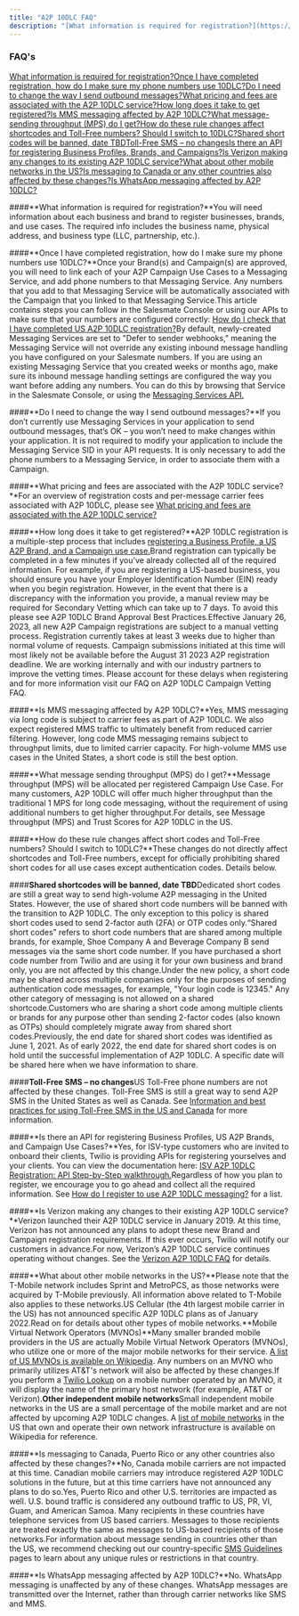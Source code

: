 ```yaml
---
title: "A2P 10DLC FAQ"
description: "[What information is required for registration?](https://support.salesmate.io/hc/en-us/articles/22683693019929-A2P-10DLC-FAQ#h_01H9FJ3A5WX3J6G3K8XR2QJ..."
---
```


### FAQ's

[What information is required for registration?](https://support.salesmate.io/hc/en-us/articles/22683693019929-A2P-10DLC-FAQ#h_01H9FJ3A5WX3J6G3K8XR2QJGVM)[Once I have completed registration, how do I make sure my phone numbers use 10DLC?](https://support.salesmate.io/hc/en-us/articles/22683693019929-A2P-10DLC-FAQ#h_01H9FQT9B2MWC4M0GYX0W712FH)[Do I need to change the way I send outbound messages?](https://support.salesmate.io/hc/en-us/articles/22683693019929-A2P-10DLC-FAQ#h_01H9FQSCXM3G94M6SPAFS08STN)[What pricing and fees are associated with the A2P 10DLC service?](https://support.salesmate.io/hc/en-us/articles/22683693019929-A2P-10DLC-FAQ#h_01H9FQTMQACMRBE0ZJJWE60RK4)[How long does it take to get registered?](https://support.salesmate.io/hc/en-us/articles/22683693019929-A2P-10DLC-FAQ#h_01H9FQV1R4KY1VK21H1PZP3TR9)[Is MMS messaging affected by A2P 10DLC?](https://support.salesmate.io/hc/en-us/articles/22683693019929-A2P-10DLC-FAQ#h_01H9FQVT74Q5TNJ43X7C2DF43C)[What message-sending throughput (MPS) do I get?](https://support.salesmate.io/hc/en-us/articles/22683693019929-A2P-10DLC-FAQ#h_01H9FQW6T2577B1RJV0W0M7REA)[How do these rule changes affect shortcodes and Toll-Free numbers? Should I switch to 10DLC?](https://support.salesmate.io/hc/en-us/articles/22683693019929-A2P-10DLC-FAQ#h_01H9FQXR6SYZ12GZF95Y4Z3KDJ)[Shared short codes will be banned, date TBD](https://support.salesmate.io/hc/en-us/articles/22683693019929-A2P-10DLC-FAQ#h_01H9NJA53FGH77QFXS9B1T04SN)[Toll-Free SMS – no changes](https://support.salesmate.io/hc/en-us/articles/22683693019929-A2P-10DLC-FAQ#h_01H9NJAF11S1K7N6FCGE33WQY0)[Is there an API for registering Business Profiles, Brands, and Campaigns?](https://support.salesmate.io/hc/en-us/articles/22683693019929-A2P-10DLC-FAQ#h_01H9FQYKJMNY6D8S5WXG3AP2Q2)[Is Verizon making any changes to its existing A2P 10DLC service?](https://support.salesmate.io/hc/en-us/articles/22683693019929-A2P-10DLC-FAQ#h_01H9FQZ2AW7CJ2FFSR5Q8J45B3)[What about other mobile networks in the US?](https://support.salesmate.io/hc/en-us/articles/22683693019929-A2P-10DLC-FAQ#h_01H9FQZBAM695BVP5V3RCGF2GJ)[Is messaging to Canada or any other countries also affected by these changes?](https://support.salesmate.io/hc/en-us/articles/22683693019929-A2P-10DLC-FAQ#h_01H9FQZS40EJ1ZJNNZ9XKJP2T3)[Is WhatsApp messaging affected by A2P 10DLC?](https://support.salesmate.io/hc/en-us/articles/22683693019929-A2P-10DLC-FAQ#h_01H9FR04RJ9T9T878ZWRRKJ3JV)

####**What information is required for registration?**You will need information about each business and brand to register businesses, brands, and use cases. The required info includes the business name, physical address, and business type (LLC, partnership, etc.).

####**Once I have completed registration, how do I make sure my phone numbers use 10DLC?**Once your Brand(s) and Campaign(s) are approved, you will need to link each of your A2P Campaign Use Cases to a Messaging Service, and add phone numbers to that Messaging Service. Any numbers that you add to that Messaging Service will be automatically associated with the Campaign that you linked to that Messaging Service.This article contains steps you can follow in the Salesmate Console or using our APIs to make sure that your numbers are configured correctly: [How do I check that I have completed US A2P 10DLC registration?](https://support.twilio.com/hc/en-us/articles/4418081745179-How-do-I-check-that-I-have-completed-US-A2P-10DLC-registration-)By default, newly-created Messaging Services are set to "Defer to sender webhooks," meaning the Messaging Service will not override any existing inbound message handling you have configured on your Salesmate numbers. If you are using an existing Messaging Service that you created weeks or months ago, make sure its inbound message handling settings are configured the way you want before adding any numbers. You can do this by browsing that Service in the Salesmate Console, or using the [Messaging Services API.](https://www.twilio.com/docs/messaging/api/service-resource)

####**Do I need to change the way I send outbound messages?**If you don’t currently use Messaging Services in your application to send outbound messages, that’s OK – you won’t need to make changes within your application. It is not required to modify your application to include the Messaging Service SID in your API requests. It is only necessary to add the phone numbers to a Messaging Service, in order to associate them with a Campaign.

####**What pricing and fees are associated with the A2P 10DLC service?**For an overview of registration costs and per-message carrier fees associated with A2P 10DLC, please see [What pricing and fees are associated with the A2P 10DLC service?](https://support.salesmate.io/knowledge/articles/22590649559065/en-us?brand_id=1467849)

####**How long does it take to get registered?**A2P 10DLC registration is a multiple-step process that includes [registering a Business Profile, a US A2P Brand, and a Campaign use case.](https://www.twilio.com/docs/sms/a2p-10dlc/onboarding)Brand registration can typically be completed in a few minutes if you've already collected all of the required information. For example, if you are registering a US-based business, you should ensure you have your Employer Identification Number (EIN) ready when you begin registration. However, in the event that there is a discrepancy with the information you provide, a manual review may be required for Secondary Vetting which can take up to 7 days. To avoid this please see A2P 10DLC Brand Approval Best Practices.Effective January 26, 2023, all new A2P Campaign registrations are subject to a manual vetting process. Registration currently takes at least 3 weeks due to higher than normal volume of requests. Campaign submissions initiated at this time will most likely not be available before the August 31 2023 A2P registration deadline. We are working internally and with our industry partners to improve the vetting times. Please account for these delays when registering and for more information visit our FAQ on A2P 10DLC Campaign Vetting FAQ.

####**Is MMS messaging affected by A2P 10DLC?**Yes, MMS messaging via long code is subject to carrier fees as part of A2P 10DLC. We also expect registered MMS traffic to ultimately benefit from reduced carrier filtering. However, long code MMS messaging remains subject to throughput limits, due to limited carrier capacity. For high-volume MMS use cases in the United States, a short code is still the best option.

####**What message sending throughput (MPS) do I get?**Message throughput (MPS) will be allocated per registered Campaign Use Case. For many customers, A2P 10DLC will offer much higher throughput than the traditional 1 MPS for long code messaging, without the requirement of using additional numbers to get higher throughput.For details, see Message throughput (MPS) and Trust Scores for A2P 10DLC in the US.

####**How do these rule changes affect short codes and Toll-Free numbers? Should I switch to 10DLC?**These changes do not directly affect shortcodes and Toll-Free numbers, except for officially prohibiting shared short codes for all use cases except authentication codes. Details below.

####**Shared shortcodes will be banned, date TBD**Dedicated short codes are still a great way to send high-volume A2P messaging in the United States. However, the use of shared short code numbers will be banned with the transition to A2P 10DLC. The only exception to this policy is shared short codes used to send 2-factor auth (2FA) or OTP codes only.“Shared short codes” refers to short code numbers that are shared among multiple brands, for example, Shoe Company A and Beverage Company B send messages via the same short code number. If you have purchased a short code number from Twilio and are using it for your own business and brand only, you are not affected by this change.Under the new policy, a short code may be shared across multiple companies only for the purposes of sending authentication code messages, for example, "Your login code is 12345." Any other category of messaging is not allowed on a shared shortcode.Customers who are sharing a short code among multiple clients or brands for any purpose other than sending 2-factor codes (also known as OTPs) should completely migrate away from shared short codes.Previously, the end date for shared short codes was identified as June 1, 2021. As of early 2022, the end date for shared short codes is on hold until the successful implementation of A2P 10DLC. A specific date will be shared here when we have information to share.

####**Toll-Free SMS – no changes**US Toll-Free phone numbers are not affected by these changes. Toll-Free SMS is still a great way to send A2P SMS in the United States as well as Canada. See [Information and best practices for using Toll-Free SMS in the US and Canada](https://support.twilio.com/hc/en-us/articles/360038172934-Information-and-best-practices-for-using-Toll-Free-SMS-and-MMS-in-the-US-and-Canada) for more information.

####**Is there an API for registering Business Profiles, US A2P Brands, and Campaign Use Cases?**Yes, for ISV-type customers who are invited to onboard their clients, Twilio is providing APIs for registering yourselves and your clients. You can view the documentation here: [ISV A2P 10DLC Registration: API Step-by-Step walkthrough.](https://www.twilio.com/docs/sms/a2p-10dlc/onboarding-isv-api)Regardless of how you plan to register, we encourage you to go ahead and collect all the required information. See [How do I register to use A2P 10DLC messaging?](https://support.salesmate.io/knowledge/articles/22496364707481/en-us?brand_id=1467849) for a list.

####**Is Verizon making any changes to their existing A2P 10DLC service?**Verizon launched their A2P 10DLC service in January 2019. At this time, Verizon has not announced any plans to adopt these new Brand and Campaign registration requirements. If this ever occurs, Twilio will notify our customers in advance.For now, Verizon’s A2P 10DLC service continues operating without changes. See the [Verizon A2P 10DLC FAQ](https://support.twilio.com/hc/en-us/articles/360008372654-Verizon-Wireless-SMS-and-MMS-carrier-fees-in-the-United-States) for details.

####**What about other mobile networks in the US?**Please note that the T-Mobile network includes Sprint and MetroPCS, as those networks were acquired by T-Mobile previously. All information above related to T-Mobile also applies to these networks.US Cellular (the 4th largest mobile carrier in the US) has not announced specific A2P 10DLC plans as of January 2022.Read on for details about other types of mobile networks.**Mobile Virtual Network Operators (MVNOs)**Many smaller branded mobile providers in the US are actually Mobile Virtual Network Operators (MVNOs), who utilize one or more of the major mobile networks for their service. [A list of US MVNOs is available on Wikipedia](https://en.wikipedia.org/wiki/List_of_United_States_mobile_virtual_network_operators). Any numbers on an MVNO who primarily utilizes AT&T's network will also be affected by these changes.If you perform a [Twilio Lookup](https://www.twilio.com/en-us/trusted-activation/lookup) on a mobile number operated by an MVNO, it will display the name of the primary host network (for example, AT&T or Verizon).**Other independent mobile networks**Small independent mobile networks in the US are a small percentage of the mobile market and are not affected by upcoming A2P 10DLC changes. A [list of mobile networks](https://en.wikipedia.org/wiki/List_of_American_wireless_communication_service_providers#Facilities-based_service_providers) in the US that own and operate their own network infrastructure is available on Wikipedia for reference.

####**Is messaging to Canada, Puerto Rico or any other countries also affected by these changes?**No, Canada mobile carriers are not impacted at this time. Canadian mobile carriers may introduce registered A2P 10DLC solutions in the future, but at this time carriers have not announced any plans to do so.Yes, Puerto Rico and other U.S. territories are impacted as well. U.S. bound traffic is considered any outbound traffic to US, PR, VI, Guam, and American Samoa. Many recipients in these countries have telephone services from US based carriers. Messages to those recipients are treated exactly the same as messages to US-based recipients of those networks.For information about message sending in countries other than the US, we recommend checking out our country-specific [SMS Guidelines](https://www.twilio.com/en-us/guidelines/sms) pages to learn about any unique rules or restrictions in that country.

####**Is WhatsApp messaging affected by A2P 10DLC?**No. WhatsApp messaging is unaffected by any of these changes. WhatsApp messages are transmitted over the Internet, rather than through carrier networks like SMS and MMS.
